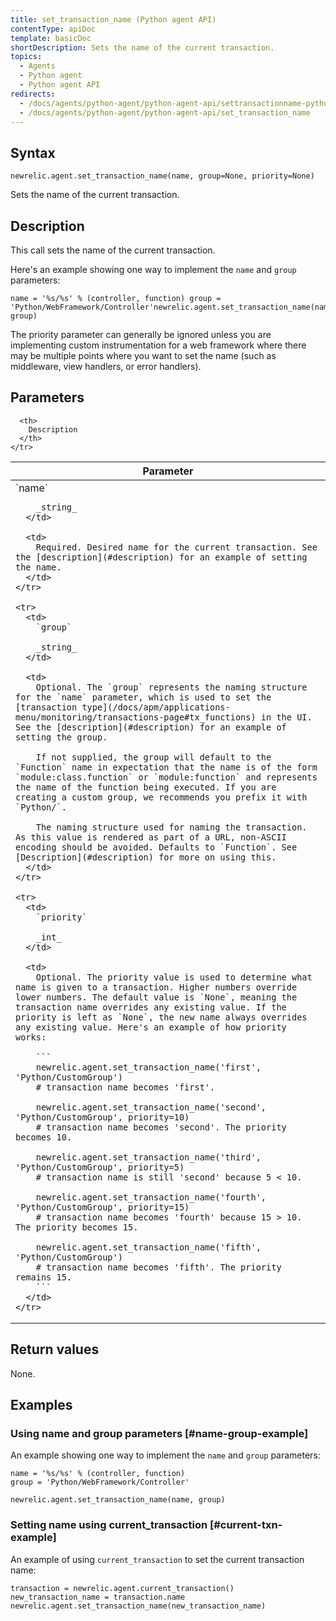 ```yaml
---
title: set_transaction_name (Python agent API)
contentType: apiDoc
template: basicDoc
shortDescription: Sets the name of the current transaction.
topics:
  - Agents
  - Python agent
  - Python agent API
redirects:
  - /docs/agents/python-agent/python-agent-api/settransactionname-python-agent-api
  - /docs/agents/python-agent/python-agent-api/set_transaction_name
---
```


## Syntax

```
newrelic.agent.set_transaction_name(name, group=None, priority=None)
```

Sets the name of the current transaction.

## Description

This call sets the name of the current transaction.

Here's an example showing one way to implement the `name` and `group` parameters:

```
name = '%s/%s' % (controller, function) group = 'Python/WebFramework/Controller'newrelic.agent.set_transaction_name(name, group)
```

The priority parameter can generally be ignored unless you are implementing custom instrumentation for a web framework where there may be multiple points where you want to set the name (such as middleware, view handlers, or error handlers).

## Parameters

<Table>
  <thead>
    <tr>
      <th width="25%">
        Parameter
      </th>

      <th>
        Description
      </th>
    </tr>
  </thead>

  <tbody>
    <tr>
      <td>
        `name`

        _string_
      </td>

      <td>
        Required. Desired name for the current transaction. See the [description](#description) for an example of setting the name.
      </td>
    </tr>

    <tr>
      <td>
        `group`

        _string_
      </td>

      <td>
        Optional. The `group` represents the naming structure for the `name` parameter, which is used to set the [transaction type](/docs/apm/applications-menu/monitoring/transactions-page#tx_functions) in the UI. See the [description](#description) for an example of setting the group.

        If not supplied, the group will default to the `Function` name in expectation that the name is of the form `module:class.function` or `module:function` and represents the name of the function being executed. If you are creating a custom group, we recommends you prefix it with `Python/`.

        The naming structure used for naming the transaction. As this value is rendered as part of a URL, non-ASCII encoding should be avoided. Defaults to `Function`. See [Description](#description) for more on using this.
      </td>
    </tr>

    <tr>
      <td>
        `priority`

        _int_
      </td>

      <td>
        Optional. The priority value is used to determine what name is given to a transaction. Higher numbers override lower numbers. The default value is `None`, meaning the transaction name overrides any existing value. If the priority is left as `None`, the new name always overrides any existing value. Here's an example of how priority works:

        ```
        newrelic.agent.set_transaction_name('first', 'Python/CustomGroup')
        # transaction name becomes 'first'.

        newrelic.agent.set_transaction_name('second', 'Python/CustomGroup', priority=10)
        # transaction name becomes 'second'. The priority becomes 10.

        newrelic.agent.set_transaction_name('third', 'Python/CustomGroup', priority=5)
        # transaction name is still 'second' because 5 < 10.

        newrelic.agent.set_transaction_name('fourth', 'Python/CustomGroup', priority=15)
        # transaction name becomes 'fourth' because 15 > 10. The priority becomes 15.

        newrelic.agent.set_transaction_name('fifth', 'Python/CustomGroup')
        # transaction name becomes 'fifth'. The priority remains 15.
        ```
      </td>
    </tr>
  </tbody>
</Table>

## Return values

None.

## Examples

### Using name and group parameters [#name-group-example]

An example showing one way to implement the `name` and `group` parameters:

```
name = '%s/%s' % (controller, function) 
group = 'Python/WebFramework/Controller'

newrelic.agent.set_transaction_name(name, group)
```

### Setting name using current_transaction [#current-txn-example]

An example of using `current_transaction` to set the current transaction name:

```
transaction = newrelic.agent.current_transaction()
new_transaction_name = transaction.name
newrelic.agent.set_transaction_name(new_transaction_name)
```
